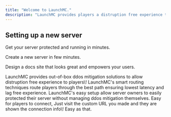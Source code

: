```yaml
---
title: "Welcome to LaunchMC."
description: "LaunchMC provides players a distruption free experience to enjoy their game and server owner's stress free experience to work on their server by employing advanced ddos-protection techniques."
---
```


## Setting up a new server

Get your server protected and running in minutes.

<Card title="Start here" icon="rocket" horizontal href="/quickstart">
  Create a new server in few minutes.
</Card>

Design a docs site that looks great and empowers your users.

<Columns cols={2}>
  <Card title="DDoS Mitigation" icon="shield">
    LaunchMC provides out-of-box ddos mitigation solutions to allow distruption free experience to players\!
  </Card>
  <Card title="Lower Latency" icon="globe">
    LaunchMC's smart routing techniques route players through the best path ensuring lowest latency and lag free experience.
  </Card>
  <Card title="Easy Setup" icon="map">
    LaunchMC's easy setup allow server owners to easily protected their server without managing ddos mitigation themselves.
  </Card>
  <Card title="Simple UserFlow" icon="terminal">
    Easy for players to connect, Just visit the custom URL you made and they are shown the connection info\! Easy as that.
  </Card>
</Columns>